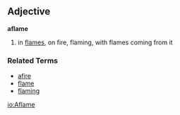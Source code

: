 ==Adjective==
'''aflame'''

# in [[flame]]s, on fire, flaming, with flames coming from it

===Related Terms===
*[[afire]]
*[[flame]]
*[[flaming]]

[[io:Aflame]]